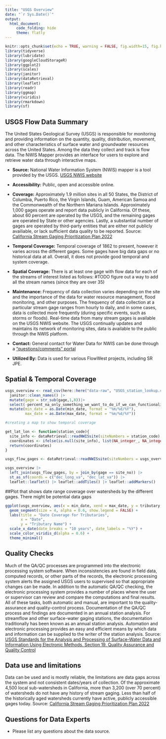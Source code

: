 ```yaml
---
title: "USGS Overview"
date: "`r Sys.Date()`"
output:
  html_document:
     code_folding: hide
     theme: flatly
---
```



```r
knitr::opts_chunk$set(echo = TRUE, warning = FALSE, fig.width=15, fig.height=10)
library(tidyverse)
library(lubridate)
library(googleCloudStorageR)
library(ggplot2)
library(scales)
library(janitor)
library(dataRetrieval)
library(leaflet)
library(readr)
library(ggmap)
library(viridis)
library(rmarkdown)
library(sf)
```

## USGS Flow Data Summary 
The United States Geological Survey (USGS) is responsible for monitoring and providing information on the quantity, quality, distribution, movement, and other characteristics of surface water and groundwater resources across the United States. Among the data they collect and track is flow data. The NWIS Mapper provides an interface for users to explore and retrieve water data through interactive maps.

* **Source:** National Water Information System (NWIS) mapper is a tool provided by the USGS. [USGS NWIS website](https://waterdata.usgs.gov/nwis)
* **Accessibility:** Public, open and accessible online.
* **Coverage:**  Approximately 1.9 million sites in all 50 States, the District of Columbia, Puerto Rico, the Virgin Islands, Guam, American Samoa and the Commonwealth of the Northern Mariana Islands.
Approximately 1,000 gages operate and report data publicly in California. Of these, about 60 percent are operated by the USGS, and the remaining gages are operated by State or other agencies. Lastly, a substantial number of gages are operated by third-party entities that are either not publicly availiable, or lack sufficient data quality to be reported.
Source: [California Stream Gaging Prioritization Plan 2022](https://www.waterboards.ca.gov/waterrights/water_issues/programs/stream_gaging_plan/docs/sb19-report.pdf)
* **Temporal Coverage:** Temporal coverage of 1862 to present, however it varies across the different gages. Some gages have big data gaps or no historical data at all. Overall, it does not provide good temporal and system coverage.
* **Spatial Coverage:** There is at least one gage with flow data for each of the streams of interest listed as follows:
#TODO figure out a way to add all the stream names (since they are over 35)
* **Maintenance:** Frequency of data collection varies depending on the site and the importance of the data for water resource management, flood monitoring, and other purposes.
The frequency of data collection at a particular stream gage ranges from hourly to daily, and in some cases, data is collected more frequently (during specific events, such as storms or floods). Real-time data from many stream gages is available on the USGS NWIS website.
The USGS continually updates and maintains its network of monitoring sites, data is available to the public through the NWIS platform.

* **Contact:** General contact for Water Data for NWIS can be done through a ["questions/comments" portal](https://waterdata.usgs.gov/questions-comments/?&ownerCode=USA&referrerUrl=https%3A%2F%2Fwaterdata.usgs.gov%2Fnwis) 

* **Utilized By:** Data is used for various FlowWest projects, including SR JPE. 


## Spatial & Temporal Coverage
```r
usgs_overview <- read_csv(here::here("data-raw", "USGS_station_lookup.csv")) |> 
  janitor::clean_names() |>
  mutate(gage = str_sub(gage,1,8))|>
  select(-percent_na_only_something_we_want_to_do_if_we_can_functionalize_this_process) |> 
  mutate(min_date = as.Date(min_date, format = "%m/%d/%Y"),
         max_date = as.Date(max_date, format = "%m/%d/%Y")) 

#creating a map to show temporal coverage

get_lat_lon <- function(station_code){
  site_info <- dataRetrieval::readNWISsite(siteNumbers = station_code)
  coordinates <- ifelse(is.null(site_info), list(NA_integer_, NA_integer_), list(site_info$dec_long_va, site_info$dec_lat_va))
  return(coordinates)
}

usgs_flow_gages <- dataRetrieval::readNWISsite(siteNumbers = usgs_overview$gage)

usgs_overview |> 
  left_join(usgs_flow_gages, by = join_by(gage == site_no)) |>
  st_as_sf(coords = c("dec_long_va", "dec_lat_va")) |>
  leaflet::leaflet() |> leaflet::addTiles() |> leaflet::addMarkers()
```

##Plot that shows date range coverage over watersheds by the different gages. There might be potential data gaps
```r
ggplot(usgs_overview, aes(x = min_date, xend = max_date, y = tributary, yend = tributary, color = gage)) +
  geom_segment(size = 4, alpha = 0.6, show.legend = FALSE) +  
  labs(title = "Date Coverage for Tributaries",
       x = "Date",
       y = "Tributary Name") +
  scale_x_date(date_breaks = "10 years", date_labels = "%Y") +
  scale_color_viridis_d(alpha = 0.6) +
  theme_minimal()
```

## Quality Checks 

Much of the QA/QC processes are programmed into the electronic processing system software. When inconsistencies are found in field data, computed records, or other parts of the records, the electronic processing system alerts the assigned USGS users to supervised so that appropriate changes can be made. In addition to the automatic QA/QC checking, the electronic processing system provides a number of places where the user or supervisor can review and compare the computations and final results. All of these tasks, both automatic and manual, are important to the quality-assurance and quality-control process. 
Documentation of the QA/QC process and findings are documented in an annual station analysis. For streamflow and other surface-water gaging stations, the documentation traditionally has been known as an annual station analysis. Automation and electronic processing provides an easy and efficient means by which data and information can be supplied to the writer of the station analysis.
Source: [USGS Standards for the Analysis and Processing of Surface-Water Data and Information Using Electronic Methods. Section 19. Quality Assurance and Quality Control](https://water.usgs.gov/osw/pubs/WRIR01-4044.pdf)

## Data use and limitations 
Data can be used and is mostly reliable, the limitations are data gaps across the system and not consistent dates/years of collection. Of the approximate 4,500 local sub-watersheds in California, more than 3,200 (over 70 percent) of
watersheds do not have any history of stream gaging. Less than half of the historically aged watersheds currently have active, publicly accessible gages today. Source: [California Stream Gaging Prioritization Plan 2022](https://www.waterboards.ca.gov/waterrights/water_issues/programs/stream_gaging_plan/docs/sb19-report.pdf)

## Questions for Data Experts 
- Please list any questions about the data source. 

